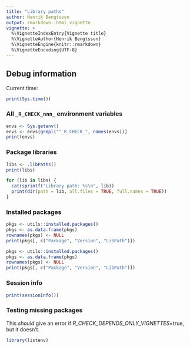 ```yaml
---
title: "Library paths"
author: Henrik Bengtsson
output: rmarkdown::html_vignette
vignette: >
  %\VignetteIndexEntry{Vignette title}
  %\VignetteAuthor{Henrik Bengtsson}
  %\VignetteEngine{knitr::rmarkdown}
  %\VignetteEncoding{UTF-8}
---
```


## Debug information

Current time:

```r
print(Sys.time())
```


### All `_R_CHECK_nnn_` environment variables

```r
envs <- Sys.getenv()
envs <- envs[grepl("^_R_CHECK_", names(envs))]
print(envs)
```


### Package libraries

```r
libs <- .libPaths()
print(libs)

for (lib in libs) {
  cat(sprintf("Library path: %s\n", lib))
  print(dir(path = lib, all.files = TRUE, full.names = TRUE))
}
```

### Installed packages

```r
pkgs <- utils::installed.packages()
pkgs <- as.data.frame(pkgs)
rownames(pkgs) <- NULL
print(pkgs[, c("Package", "Version", "LibPath")])
```

```r
pkgs <- utils::installed.packages()
pkgs <- as.data.frame(pkgs)
rownames(pkgs) <- NULL
print(pkgs[, c("Package", "Version", "LibPath")])
```


### Session info

```r
print(sessionInfo())
```



### Testing missing packages

This _should_ give an error if _R_CHECK_DEPENDS_ONLY_VIGNETTES_=true,
but it doesn't.

```r
library(listenv)
```

